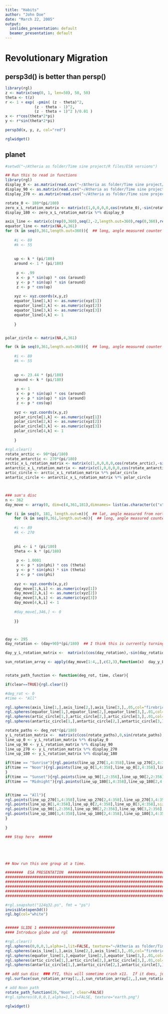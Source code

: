 ```yaml
---
title: "Habits"
author: "John Doe"
date: "March 22, 2005"
output:
  ioslides_presentation: default
  beamer_presentation: default
---
```


# Revolutionary Migration 



## persp3d() is better than persp()


```r
library(rgl)
z <- matrix(seq(0, 1, len=50), 50, 50)
theta <- t(z)
r <- 1 + exp( -pmin( (z - theta)^2, 
		     (z - theta - 1)^2, 
		     (z - theta + 1)^2 )/0.01 )
x <- r*cos(theta*2*pi)
y <- r*sin(theta*2*pi)

persp3d(x, y, z, col="red")

```



```r
rglwidget()
```




## planet

```r

#setwd("~/Atheria as folder/Time sine project/R files/ESA versions")

## Run this to read in functions
library(rgl)
display_0 <- as.matrix(read.csv("~/Atheria as folder/Time sine project/R files/ESA versions/Display_correct_Long_=_0__Lat_=_0.csv"))
display_90 <- as.matrix(read.csv("~/Atheria as folder/Time sine project/R files/ESA versions/Display_correct_Long_=_90__Lat_=_0.csv"))
display_270 <- as.matrix(read.csv("~/Atheria as folder/Time sine project/R files/ESA versions/Display_correct_Long_=_270__Lat_=_0.csv"))

rotate_0 <- 180*(pi/180)
zero_x_L_rotation_matrix <- matrix(c(1,0,0,0,0,cos(rotate_0),-sin(rotate_0),0,0,sin(rotate_0),cos(rotate_0),0,0,0,0,1),4,4)
display_180 <- zero_x_L_rotation_matrix %*% display_0 

axis_line <- matrix(c(rep(0,360),seq(2,-2,length.out=360),rep(0,360),rep(1,360)),4,360,byrow=TRUE)
equator_line <- matrix(NA,4,361)
for (k in seq(0,361,length.out=360)){  ## long, angle measured counter clockwise looking down the north pole 		#from the x-axis. 
	
	#i <- 89
	#k <- 55
	
	
	up <- k * (pi/180)
	around <- 1 * (pi/180)
	
	 p <- .99
	 x <- p * sin(up) * cos (around) 
	 y <- p * sin(up) * sin (around)
	 z <- p * cos(up)  
	
	xyz <- xyz.coords(x,y,z)
	equator_line[1,k] <- as.numeric(xyz[1])
	equator_line[2,k] <- as.numeric(xyz[2])
	equator_line[3,k] <- as.numeric(xyz[3])
	equator_line[4,k] <- 1
	
	}


polar_circle <- matrix(NA,4,361)

for (k in seq(0,361,length.out=360)){  ## long, angle measured counter clockwise looking down the north pole 		#from the x-axis. 
	
	#i <- 89
	#k <- 55
	
	
	up <- 23.44 * (pi/180)
	around <- k * (pi/180)
	
	 p <- 1
	 x <- p * sin(up) * cos (around) 
	 y <- p * sin(up) * sin (around)
	 z <- p * cos(up)  
	
	xyz <- xyz.coords(x,y,z)
	polar_circle[1,k] <- as.numeric(xyz[1])
	polar_circle[2,k] <- as.numeric(xyz[2])
	polar_circle[3,k] <- as.numeric(xyz[3])
	polar_circle[4,k] <- 1
	
	}

#rgl.clear()
rotate_arctic <- 90*(pi/180)
rotate_antarctic <- 270*(pi/180)
arctic_x_L_rotation_matrix <- matrix(c(1,0,0,0,0,cos(rotate_arctic),-sin(rotate_arctic),0,0,sin(rotate_arctic),cos(rotate_arctic),0,0,0,0,1),4,4)
antarctic_x_L_rotation_matrix <- matrix(c(1,0,0,0,0,cos(rotate_antarctic),-sin(rotate_antarctic),0,0,sin(rotate_antarctic),cos(rotate_antarctic),0,0,0,0,1),4,4)
artic_circle <- arctic_x_L_rotation_matrix %*% polar_circle
antartic_circle <- antarctic_x_L_rotation_matrix %*% polar_circle



### sun's disc
n <- 362
day_move <- array(0, dim=c(4,361,181),dimnames= list(as.character(c("x","y","z","w")),paste("Theta = ",c(0:180,-179:0),sep=""), paste("Phi = ",c(90:0,-1:-90),sep="")))

for (i in seq(0, 181, length.out=n)){  ## lat, angle measured from north pole down
	for (k in seq(0,361,length.out=n)){  ## long, angle measured counter clockwise looking down the north pole 		#from the x-axis. 
	
	#i <- 89
	#k <- 270
	
	
	phi <- i * (pi/180)
	theta <- k * (pi/180)
	
	 p <- 1.0001
	 x <- p * sin(phi) * cos (theta) 
	 y <- p * sin(phi) * sin (theta)
	 z <- p * cos(phi)  
	
	xyz <- xyz.coords(x,y,z)
	day_move[1,k,i] <- as.numeric(xyz[1])
	day_move[2,k,i] <- as.numeric(xyz[2])
	day_move[3,k,i] <- as.numeric(xyz[3])
	day_move[4,k,i] <- 1
	
	#day_move[,346,] <- 0
	
	}}



day <- 295
day_rotation <- (day+90)*(pi/180)  ## I think this is currently turning the wrong direction

day_y_L_rotation_matrix <-  matrix(c(cos(day_rotation),-sin(day_rotation),0,0,sin(day_rotation),cos(day_rotation),0,0,0,0,1,0,0,0,0,1),4,4)

sun_rotation_array <- apply(day_move[1:4,,],c(2,3),function(x)  day_y_L_rotation_matrix %*% as.matrix(x)) 


rotate_path_function <- function(deg_rot, time, clear){

if(clear==TRUE){rgl.clear()}

#deg_rot <- 0
#time <- "All"

rgl.spheres(axis_line[1,],axis_line[2,],axis_line[3,],.05,col="firebrick")
rgl.spheres(equator_line[1,],equator_line[2,],equator_line[3,],.01,col="firebrick",alpha=1)
rgl.spheres(artic_circle[1,],artic_circle[2,],artic_circle[3,],.01,col="firebrick",alpha=1)
rgl.spheres(antartic_circle[1,],antartic_circle[2,],antartic_circle[3,],.01,col="firebrick",alpha=1)

rotate_paths <- deg_rot*(pi/180)
y_L_rotation_matrix <-  matrix(c(cos(rotate_paths),0,sin(rotate_paths),0,0,1,0,0,-sin(rotate_paths),0,cos(rotate_paths),0,0,0,0,1),4,4,byrow=TRUE)
line_up_0 <- y_L_rotation_matrix %*% display_0
line_up_90 <- y_L_rotation_matrix %*% display_90
line_up_270 <- y_L_rotation_matrix %*% display_270
line_up_180 <- y_L_rotation_matrix %*% display_180

if(time == "Sunrise"){rgl.points(line_up_270[1,4:358],line_up_270[2,4:358],line_up_270[3,4:358],size=10,point_antialias=TRUE,alpha=1, col="ivory2")}
if(time == "Noon"){rgl.points(line_up_0[1,4:358],line_up_0[2,4:358],line_up_0[3,4:358],size=10,point_antialias=TRUE,alpha=1,col="peru")
}
if(time == "Sunset"){rgl.points(line_up_90[1,2:356],line_up_90[2,2:356],line_up_90[3,2:356],size=10,point_antialias=TRUE,alpha=1,col="ivory2")}
if(time == "Midnight"){rgl.points(line_up_180[1,4:358],line_up_180[2,4:358],line_up_180[3,4:358],size=10,point_antialias=TRUE,alpha=1, col="slategrey")}


if(time == "All"){
rgl.points(line_up_270[1,4:358],line_up_270[2,4:358],line_up_270[3,4:358],size=10,point_antialias=TRUE,alpha=1, col="ivory2")
rgl.points(line_up_0[1,4:358],line_up_0[2,4:358],line_up_0[3,4:358],size=10,point_antialias=TRUE,alpha=1,col="peru")
rgl.points(line_up_90[1,2:356],line_up_90[2,2:356],line_up_90[3,2:356],size=10,point_antialias=TRUE,alpha=1,col="ivory2")
rgl.points(line_up_180[1,4:358],line_up_180[2,4:358],line_up_180[3,4:358],size=10,point_antialias=TRUE,alpha=1, col="slategrey")
}
 
}

### Stop here  ######





## Now run this one group at a time.  

########  ESA PRESENTATION  ############################################
########################################################################
########################################################################
########################################################################
########################################################################
########################################################################

#rgl.snapshot("124q32.ps", fmt = "ps")
invisible(open3d())
rgl.bg(col="white")


###### SLIDE 1 ##################################
#### Introduce globe and rgl  ###################

#rgl.clear()
rgl.spheres(0,0,0,1,alpha=1,lit=FALSE, texture="~/Atheria as folder/Time sine project/R files/ESA versions/earth.png")
rgl.spheres(axis_line[1,],axis_line[2,],axis_line[3,],.05,col="firebrick")
rgl.spheres(equator_line[1,],equator_line[2,],equator_line[3,],.01,col="firebrick",alpha=1)
rgl.spheres(artic_circle[1,],artic_circle[2,],artic_circle[3,],.01,col="firebrick",alpha=1)
rgl.spheres(antartic_circle[1,],antartic_circle[2,],antartic_circle[3,],.01,col="firebrick",alpha=1)

## add sun disc  ### FYI, this will sometime crash x11.  If it does, just restart R and skip this line
rgl.surface(sun_rotation_array[1,,],sun_rotation_array[2,,],sun_rotation_array[3,,],alpha=.5,col=c(rep("red",3),rev(heat.colors(85)),rep("black",3),heat.colors(85),rep("red",3),rep("grey40",90),"red",rep("grey40",79),rep("grey40",10),rep("grey40",2)), lit=FALSE)

# add Noon path
rotate_path_function(26,"Noon", clear=FALSE)
#rgl.spheres(0,0,0,1,alpha=1,lit=FALSE, texture="earth.png")


```




```r
rglwidget()
```





